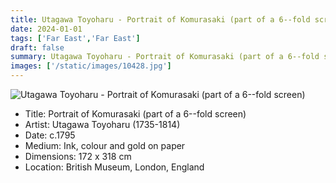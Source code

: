 ```yaml
---
title: Utagawa Toyoharu - Portrait of Komurasaki (part of a 6--fold screen)
date: 2024-01-01
tags: ['Far East','Far East']
draft: false
summary: Utagawa Toyoharu - Portrait of Komurasaki (part of a 6--fold screen)
images: ['/static/images/10428.jpg']
---
```


![Utagawa Toyoharu - Portrait of Komurasaki (part of a 6--fold screen)](/static/images/10428.jpg)

* Title: Portrait of Komurasaki (part of a 6--fold screen)
* Artist: Utagawa Toyoharu (1735-1814)
* Date: c.1795
* Medium: Ink, colour and gold on paper
* Dimensions: 172 x 318 cm
* Location: British Museum, London, England


